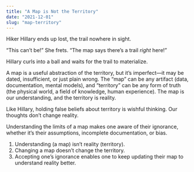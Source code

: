 ```yaml
---
title: "A Map is Not the Territory"
date: "2021-12-01"
slug: "map-territory"
---
```


Hiker Hillary ends up lost, the trail nowhere in sight.

“This can’t be!” She frets. “The map says there’s a trail *right* here!”

Hillary curls into a ball and waits for the trail to materialize.

A map is a useful abstraction of the territory, but it’s imperfect—it may be dated, insufficient, or just plain wrong. The “map” can be any artifact (data, documentation, mental models), and “territory” can be any form of truth (the physical world, a field of knowledge, human experience). The map is our understanding, and the territory is reality.

Like Hillary, holding false beliefs about territory is wishful thinking. Our thoughts don’t change reality.

Understanding the limits of a map makes one aware of their ignorance, whether it’s their assumptions, incomplete documentation, or bias.

1. Understanding (a map) isn’t reality (territory).
2. Changing a map doesn’t change the territory.
3. Accepting one’s ignorance enables one to keep updating their map to understand reality better.